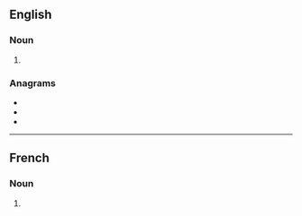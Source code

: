 ==English==

===Noun===
{{head|en|noun plural form}}

# {{plural of|routine|lang=en}}

===Anagrams===
* {{l|en|neutrois}}
* {{l|en|rutinose}}
* {{l|en|snoutier}}

----

==French==

===Noun===
{{head|fr|noun plural form|g=?}}

# {{plural of|routine|lang=fr}}